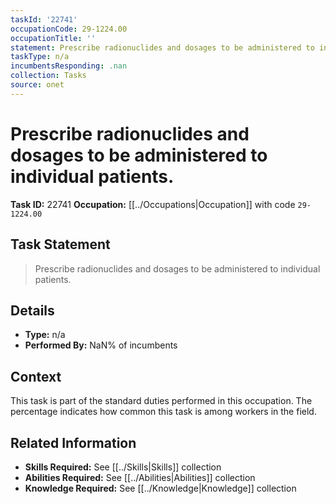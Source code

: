 ```yaml
---
taskId: '22741'
occupationCode: 29-1224.00
occupationTitle: ''
statement: Prescribe radionuclides and dosages to be administered to individual patients.
taskType: n/a
incumbentsResponding: .nan
collection: Tasks
source: onet
---
```

# Prescribe radionuclides and dosages to be administered to individual patients.

**Task ID:** 22741
**Occupation:** [[../Occupations|Occupation]] with code `29-1224.00`

## Task Statement

> Prescribe radionuclides and dosages to be administered to individual patients.

## Details

- **Type:** n/a
- **Performed By:** NaN% of incumbents

## Context

This task is part of the standard duties performed in this occupation. The percentage indicates how common this task is among workers in the field.

## Related Information

- **Skills Required:** See [[../Skills|Skills]] collection
- **Abilities Required:** See [[../Abilities|Abilities]] collection
- **Knowledge Required:** See [[../Knowledge|Knowledge]] collection
